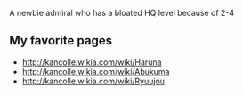 A newbie admiral who has a bloated HQ level because of 2-4

=={{Audio}}My favorite pages==

* http://kancolle.wikia.com/wiki/Haruna
* http://kancolle.wikia.com/wiki/Abukuma
* http://kancolle.wikia.com/wiki/Ryuujou